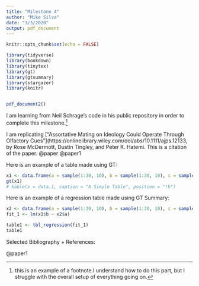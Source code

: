 ```yaml
---
title: "Milestone 4"
author: "Mike Silva"
date: "3/3/2020"
output: pdf_document
---
```


```r
knitr::opts_chunk$set(echo = FALSE)

library(tidyverse)
library(bookdown)
library(tinytex)
library(gt)
library(gtsummary)
library(stargazer)
library(knitr)


pdf_document2()
```

I am learning from Neil Schrage's code in his public repository in order to complete this milestone.^[this is an example of a footnote.I understand how to do this part, but I struggle with the overall setup of everything going on.]

I am replicating ["Assortative Mating on Ideology Could Operate Through Olfactory Cues"](https://onlinelibrary.wiley.com/doi/abs/10.1111/ajps.12133, by Rose McDermott, Dustin Tingley, and Peter K. Hatemi. This is a citation of the paper. @paper @paper1  

Here is an example of a table made using GT:

```r
x1 <- data.frame(a = sample(1:30, 10), b = sample(1:30, 10), c = sample(1:30, 10)) 
gt(x1) 
# kable(x = data.1, caption = "A Simple Table", position = "!h")
```


Here is an example of a regression table made using GT Summary:

```r
x2 <- data.frame(a = sample(1:30, 10), b = sample(1:30, 10), c = sample(1:30, 10))
fit_1 <- lm(x1$b ~ x2$a) 

table1 <- tbl_regression(fit_1) 
table1
```


Selected Bibliography + References: 
    
@paper1
